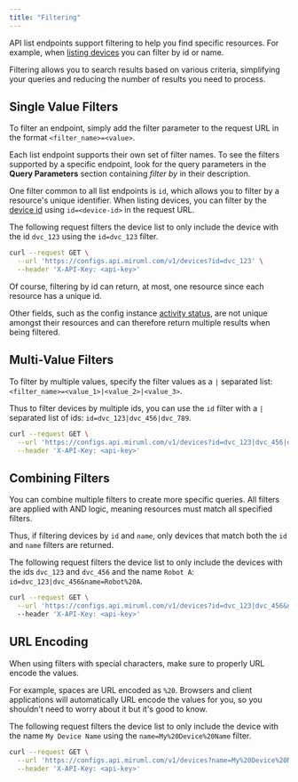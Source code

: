```yaml
---
title: "Filtering"
---
```


API list endpoints support filtering to help you find specific resources. For example, when [listing devices](/docs/api-reference/devices/list#parameter-id) you can filter by id or name.

Filtering allows you to search results based on various criteria, simplifying your queries and reducing the number of results you need to process.



## Single Value Filters

To filter an endpoint, simply add the filter parameter to the request URL in the format `<filter_name>=<value>`.

Each list endpoint supports their own set of filter names. To see the filters supported by a specific endpoint, look for the query parameters in the **Query Parameters** section containing *filter by* in their description.

One filter common to all list endpoints is `id`, which allows you to filter by a resource's unique identifier. When listing devices, you can filter by the [device id](/docs/api-reference/devices/list#parameter-id) using `id=<device-id>` in the request URL.

The following request filters the device list to only include the device with the id `dvc_123` using the `id=dvc_123` filter.

```bash
curl --request GET \
  --url 'https://configs.api.miruml.com/v1/devices?id=dvc_123' \
  --header 'X-API-Key: <api-key>'
```

Of course, filtering by id can return, at most, one resource since each resource has a unique id. 

Other fields, such as the config instance [activity status](http://localhost:3000/docs/api-reference/config-instances/list#parameter-activity-status), are not unique amongst their resources and can therefore return multiple results when being filtered.

## Multi-Value Filters

To filter by multiple values, specify the filter values as a `|` separated list: `<filter_name>=<value_1>|<value_2>|<value_3>`.

Thus to filter devices by multiple ids, you can use the `id` filter with a `|` separated list of ids: `id=dvc_123|dvc_456|dvc_789`.

```bash
curl --request GET \
  --url 'https://configs.api.miruml.com/v1/devices?id=dvc_123|dvc_456|dvc_789' \
  --header 'X-API-Key: <api-key>'
```

## Combining Filters

You can combine multiple filters to create more specific queries. All filters are applied with AND logic, meaning resources must match all specified filters.

Thus, if filtering devices by `id` and `name`, only devices that match both the `id` and `name` filters are returned.

The following request filters the device list to only include the devices with the ids `dvc_123` and `dvc_456` and the name `Robot A`: `id=dvc_123|dvc_456&name=Robot%20A`.

```bash
curl --request GET \
  --url 'https://configs.api.miruml.com/v1/devices?id=dvc_123|dvc_456&name=Robot%20A' \ 
  --header 'X-API-Key: <api-key>'
```

## URL Encoding

When using filters with special characters, make sure to properly URL encode the values.

For example, spaces are URL encoded as `%20`. Browsers and client applications will automatically URL encode the values for you, so you shouldn't need to worry about it but it's good to know.

The following request filters the device list to only include the device with the name `My Device Name` using the `name=My%20Device%20Name` filter.

```bash
curl --request GET \
  --url 'https://configs.api.miruml.com/v1/devices?name=My%20Device%20Name' \
  --header 'X-API-Key: <api-key>'
```
